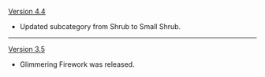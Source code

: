 {{Change History/Header}}
[[Version 4.4]]
* Updated subcategory from Shrub to Small Shrub.
----
[[Version 3.5]]
* Glimmering Firework was released.